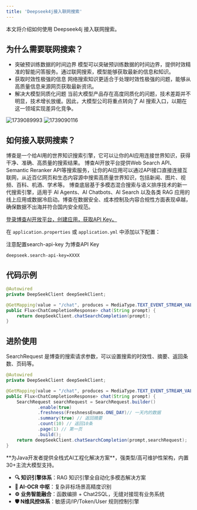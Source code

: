 ```yaml
---
title: 'Deepseek4j接入联网搜索'
---
```


本文将介绍如何使用 Deepseek4j 接入联网搜索。

## 为什么需要联网搜索？

- 突破预训练数据的时间边界
模型可以突破预训练数据的时间边界，提供时效精准的智能问答服务。通过联网搜索，模型能够获取最新的信息和知识。
- 获取时效性极强的信息
网络搜索知识更适合于处理时效性极强的问题，能够从高质量信息来源网页获取最新资讯。
- 解决大模型同质化问题
当前大模型产品存在高度同质化的问题，技术差距并不明显，技术增长放缓。因此，大模型公司将重点转向了 AI 搜索入口，以期在这一领域实现差异化竞争。

<CardGroup cols={2}>
  <Card title="不联网的情况" icon="square-1">
    <img src='https://minio.pigx.vip/oss/202502/1739089993.png' alt='1739089993'/>
  </Card>
  <Card title="联网的情况" icon="square-2">
    <img src='https://minio.pigx.vip/oss/202502/1739090116.png' alt='1739090116'/>
  </Card>
</CardGroup>

## 如何接入联网搜索？

博查是一个给AI用的世界知识搜索引擎，它可以让你的AI应用连接世界知识，获得干净、准确、高质量的搜索结果。
博查AI开放平台提供Web Search API、Semantic Reranker API等搜索服务，让你的AI应用可以通过API接口直接连接互联网，从近百亿网页和生态内容源中搜索高质量世界知识，包括新闻、图片、视频、百科、机酒、学术等。
博查底层基于多模态混合搜索与语义排序技术的新一代搜索引擎，适用于 AI Agents、AI Chatbots、AI Search 以及各类 RAG 应用的线上应用或数据冷启动。博查在数据安全、成本控制及内容合规性方面表现卓越，确保数据不出海并符合国内安全规范。

[登录博查AI开放平台，创建应用，获取API Key。](https://open.bochaai.com/api-keys)


在 `application.properties` 或 `application.yml` 中添加以下配置：

<Warning>注意配置search-api-key 为博查API Key</Warning>

```properties
deepseek.search-api-key=XXXX
```

## 代码示例

```java
@Autowired
private DeepSeekClient deepSeekClient;

@GetMapping(value = "/chat", produces = MediaType.TEXT_EVENT_STREAM_VALUE)
public Flux<ChatCompletionResponse> chat(String prompt) {
    return deepSeekClient.chatSearchCompletion(prompt);
}
```

## 进阶使用

SearchRequest 是博查的搜索请求参数，可以设置搜索的时效性、摘要、返回条数、页码等。

```java
@Autowired
private DeepSeekClient deepSeekClient;

@GetMapping(value = "/chat", produces = MediaType.TEXT_EVENT_STREAM_VALUE)
public Flux<ChatCompletionResponse> chat(String prompt) {
    SearchRequest searchRequest = SearchRequest.builder()
            .enable(true)
            .freshness(FreshnessEnums.ONE_DAY)// 一天内的数据
            .summary(true) // 返回摘要
            .count(10) // 返回10条
            .page(1) // 第一页
            .build();
    return deepSeekClient.chatSearchCompletion(prompt,searchRequest);
}
```

<Card title="PIG AI应用开发平台 | 适合中大型企业构建自主可控的AI中台" icon="link" href="https://ai.pig4cloud.com">
**为Java开发者提供全栈式AI工程化解决方案**，强类型/高可维护性架构，内置30+主流大模型支持。

- **🔍 知识引擎体系**：RAG 知识引擎全自动化多模态解决方案
- **📝 AI-OCR 中枢**：复杂非标场景高精度识别
- **⚙️ 业务智能融合**：函数编排 + Chat2SQL，无缝对接现有业务系统
- **🛡️ N维风控体系**：敏感词/IP/Token/User 规则控制引擎
</Card>